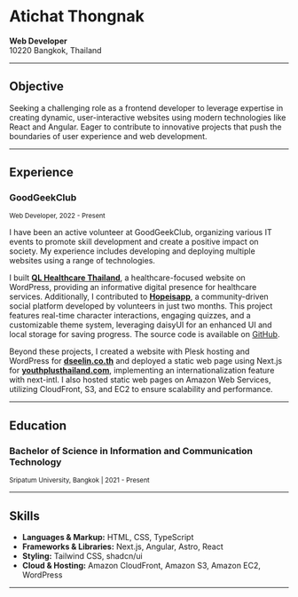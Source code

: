 
# Atichat Thongnak
  
**Web Developer**  
10220 Bangkok, Thailand  

---

## Objective

Seeking a challenging role as a frontend developer to leverage expertise in creating dynamic, user-interactive websites using modern technologies like React and Angular. Eager to contribute to innovative projects that push the boundaries of user experience and web development.

---

## Experience

### GoodGeekClub  
<small className="flex text-sm text-gray-500 -mt-3 mb-3">Web Developer, 2022 - Present</small>

I have been an active volunteer at GoodGeekClub, organizing various IT events to promote skill development and create a positive impact on society. My experience includes developing and deploying multiple websites using a range of technologies.  

I built **[QL Healthcare Thailand](https://qlhealthcarethailand.com/)**, a healthcare-focused website on WordPress, providing an informative digital presence for healthcare services. Additionally, I contributed to **[Hopeisapp](https://hopeis.us/)**, a community-driven social platform developed by volunteers in just two months. This project features real-time character interactions, engaging quizzes, and a customizable theme system, leveraging daisyUI for an enhanced UI and local storage for saving progress. The source code is available on [GitHub](https://github.com/goodgeekclub/hopeisapp).  

Beyond these projects, I created a website with Plesk hosting and WordPress for **[dseelin.co.th](https://dseelin.co.th)** and deployed a static web page using Next.js for **[youthplusthailand.com](https://youthplusthailand.com)**, implementing an internationalization feature with next-intl. I also hosted static web pages on Amazon Web Services, utilizing CloudFront, S3, and EC2 to ensure scalability and performance.

---

## Education

### Bachelor of Science in Information and Communication Technology  
<small className="flex text-sm text-gray-500 -mt-3 mb-3">Sripatum University, Bangkok | 2021 - Present</small>


---

## Skills

- **Languages & Markup:** HTML, CSS, TypeScript  
- **Frameworks & Libraries:** Next.js, Angular, Astro, React  
- **Styling:** Tailwind CSS, shadcn/ui  
- **Cloud & Hosting:** Amazon CloudFront, Amazon S3, Amazon EC2, WordPress

---

<ConnectContent />
